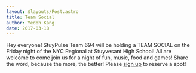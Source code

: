 ```yaml
---
layout: $layouts/Post.astro
title: Team Social
author: Yedoh Kang
date: 2017-03-18
---
```

Hey everyone! StuyPulse Team 694 will be holding a TEAM SOCIAL on the Friday night of the NYC Regional at Stuyvesant High School! All are welcome to come join us for a night of fun, music, food and games! Share the word, because the more, the better! Please [sign up](https://www.eventbrite.com/e/2016-stuy-social-tickets-32799256459) to reserve a spot!


<NewsImage
  src="https://stuypulse.nyc3.cdn.digitaloceanspaces.com/site/img/news/team-social-flier.jpg"
  alt="Team Social Flier"
  desc=""
/>